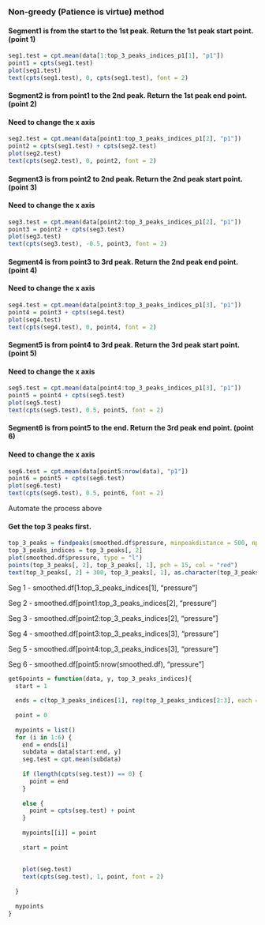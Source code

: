 ### Non-greedy (Patience is virtue) method ###
#### Segment1 is from the start to the 1st peak. Return the 1st peak start point. (point 1)
```r
seg1.test = cpt.mean(data[1:top_3_peaks_indices_p1[1], "p1"])
point1 = cpts(seg1.test)
plot(seg1.test)
text(cpts(seg1.test), 0, cpts(seg1.test), font = 2)
```
#### Segment2 is from point1 to the 2nd peak. Return the 1st peak end point. (point 2)

#### Need to change the x axis
```r
seg2.test = cpt.mean(data[point1:top_3_peaks_indices_p1[2], "p1"])
point2 = cpts(seg1.test) + cpts(seg2.test)
plot(seg2.test)
text(cpts(seg2.test), 0, point2, font = 2)
```
#### Segment3 is from point2 to 2nd peak. Return the 2nd peak start point. (point 3)

#### Need to change the x axis
```r
seg3.test = cpt.mean(data[point2:top_3_peaks_indices_p1[2], "p1"])
point3 = point2 + cpts(seg3.test)
plot(seg3.test)
text(cpts(seg3.test), -0.5, point3, font = 2)
```

#### Segment4 is from point3 to 3rd peak. Return the 2nd peak end point. (point 4)

#### Need to change the x axis
```r
seg4.test = cpt.mean(data[point3:top_3_peaks_indices_p1[3], "p1"])
point4 = point3 + cpts(seg4.test)
plot(seg4.test)
text(cpts(seg4.test), 0, point4, font = 2)
```

#### Segment5 is from point4 to 3rd peak. Return the 3rd peak start point. (point 5)

#### Need to change the x axis
```r
seg5.test = cpt.mean(data[point4:top_3_peaks_indices_p1[3], "p1"])
point5 = point4 + cpts(seg5.test)
plot(seg5.test)
text(cpts(seg5.test), 0.5, point5, font = 2)
```

#### Segment6 is from point5 to the end. Return the 3rd peak end point. (point 6)

#### Need to change the x axis
```r
seg6.test = cpt.mean(data[point5:nrow(data), "p1"])
point6 = point5 + cpts(seg6.test)
plot(seg6.test)
text(cpts(seg6.test), 0.5, point6, font = 2)
```


################## Automate the process above ##################

#### Get the top 3 peaks first. 
```r
top_3_peaks = findpeaks(smoothed.df$pressure, minpeakdistance = 500, npeaks = 3)
top_3_peaks_indices = top_3_peaks[, 2]
plot(smoothed.df$pressure, type = "l")
points(top_3_peaks[, 2], top_3_peaks[, 1], pch = 15, col = "red")
text(top_3_peaks[, 2] + 300, top_3_peaks[, 1], as.character(top_3_peaks[, 2]))
```


Seg 1 - smoothed.df[1:top_3_peaks_indices[1], "pressure"]

Seg 2 - smoothed.df[point1:top_3_peaks_indices[2], "pressure"]

Seg 3 - smoothed.df[point2:top_3_peaks_indices[2], "pressure"]
 
Seg 4 - smoothed.df[point3:top_3_peaks_indices[3], "pressure"]

Seg 5 - smoothed.df[point4:top_3_peaks_indices[3], "pressure"]

Seg 6 - smoothed.df[point5:nrow(smoothed.df), "pressure"]


```r
get6points = function(data, y, top_3_peaks_indices){
  start = 1
  
  ends = c(top_3_peaks_indices[1], rep(top_3_peaks_indices[2:3], each = 2), nrow(data))
  
  point = 0
  
  mypoints = list()
  for (i in 1:6) {
    end = ends[i]
    subdata = data[start:end, y]
    seg.test = cpt.mean(subdata)
    
    if (length(cpts(seg.test)) == 0) {
      point = end
    } 
    
    else {
      point = cpts(seg.test) + point
    }
    
    mypoints[[i]] = point
    
    start = point
    
    
    plot(seg.test)
    text(cpts(seg.test), 1, point, font = 2)
    
  }
  
  mypoints
}

```

